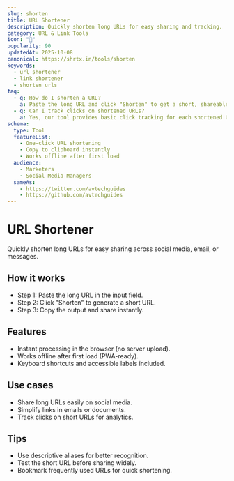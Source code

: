 ```yaml
---
slug: shorten
title: URL Shortener
description: Quickly shorten long URLs for easy sharing and tracking.
category: URL & Link Tools
icon: "🔗"
popularity: 90
updatedAt: 2025-10-08
canonical: https://shrtx.in/tools/shorten
keywords:
  - url shortener
  - link shortener
  - shorten urls
faq:
  - q: How do I shorten a URL?
    a: Paste the long URL and click "Shorten" to get a short, shareable link.
  - q: Can I track clicks on shortened URLs?
    a: Yes, our tool provides basic click tracking for each shortened URL.
schema:
  type: Tool
  featureList:
    - One-click URL shortening
    - Copy to clipboard instantly
    - Works offline after first load
  audience:
    - Marketers
    - Social Media Managers
  sameAs:
    - https://twitter.com/avtechguides
    - https://github.com/avtechguides
---
```



# URL Shortener

Quickly shorten long URLs for easy sharing across social media, email, or messages.

<URLShortener client:only="react" />

## How it works

- Step 1: Paste the long URL in the input field.
- Step 2: Click "Shorten" to generate a short URL.
- Step 3: Copy the output and share instantly.

## Features

- Instant processing in the browser (no server upload).
- Works offline after first load (PWA-ready).
- Keyboard shortcuts and accessible labels included.

## Use cases

- Share long URLs easily on social media.
- Simplify links in emails or documents.
- Track clicks on short URLs for analytics.

## Tips

- Use descriptive aliases for better recognition.
- Test the short URL before sharing widely.
- Bookmark frequently used URLs for quick shortening.
